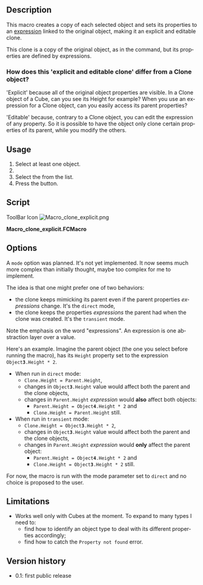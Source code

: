 <languages/>

<div lang="en" dir="ltr" class="mw-content-ltr">
{{Macro
|Name=Macro Clone explicit
|Icon=Macro_clone_explicit.png
|Description=Creates a copy of each selected object and sets its properties to an expression linking to the original object, making it an explicit and editable clone.
|Author=Raph82
|Version=0.1
|Date=2018-12-15
|FCVersion=18 and after
|Download=[https://wiki.freecad.org/images/a/ab/Macro_clone_explicit.png ToolBar Icon]
|SeeAlso=[[Expressions|Expressions]]
}}
</div>

<div lang="en" dir="ltr" class="mw-content-ltr">
==Description==
</div>

<div lang="en" dir="ltr" class="mw-content-ltr">
This macro creates a copy of each selected object and sets its properties to an [[Expressions|expression]] linked to the original object, making it an explicit and editable clone.
</div>

<div lang="en" dir="ltr" class="mw-content-ltr">
This clone is a copy of the original object, as in the {{MenuCommand|Edit → Duplicate selection}} command, but its properties are defined by expressions.
</div>

<div lang="en" dir="ltr" class="mw-content-ltr">
===How does this 'explicit and editable clone' differ from a Clone object?===
</div>

<div lang="en" dir="ltr" class="mw-content-ltr">
'Explicit' because all of the original object properties are visible. In a Clone object of a Cube, can you see its Height for example? When you use an expression for a Clone object, can you easily access its parent properties?
</div>

<div lang="en" dir="ltr" class="mw-content-ltr">
'Editable' because, contrary to a Clone object, you can edit the expression of any property. So it is possible to have the object only clone certain properties of its parent, while you modify the others.
</div>

<div lang="en" dir="ltr" class="mw-content-ltr">
==Usage==
</div>

<div lang="en" dir="ltr" class="mw-content-ltr">
# Select at least one object.
# {{MenuCommand|Macro → Macros...}}
# Select the {{MenuCommand|clone_explicit.FCMacro}} from the list.
# Press the {{Button|Execute}} button.
</div>

<div lang="en" dir="ltr" class="mw-content-ltr">
==Script==
</div>

<div lang="en" dir="ltr" class="mw-content-ltr">
ToolBar Icon [[Image:Macro_clone_explicit.png]]
</div>

'''Macro_clone_explicit.FCMacro'''

{{MacroCode|code=
__Title__ = "clone_explicit"
__Author__ = "Raph82"
__URL__     = "https://freecad.org/index-fr.html"
__Version__ = "0.1"
__Date__    = "2018-12-15" #YYYY-MM-DD
__Comment__ = "This macro creates a copy of the selected objects and sets their properties to an expression linking to the original object, making it an explicit and editable clone"
__Web__ = "https://freecad.org/"
__Wiki__ = "https://wiki.freecad.org/index.php?title=Macro_clone_explicit"
__Icon__  = "https://wiki.freecad.org/images/a/ab/Macro_clone_explicit.png"
__IconW__  = "C:/Users/User Name/AppData/Roaming/FreeCAD/Macro_clone_explicit.png"
__Help__ = "Select at least one object and run the macro to make explicit and editable clone(s)"
__Status__ = "dev"
__Requires__ = "All FreeCAD"
__Communication__ = "https://wiki.freecad.org/index.php?title=User:raph82"

#IMPORTS:
import sys

##################################################
def set_expression(obj, property_to_set, expression):
    """"""
    try:
        print type(obj)
        obj.setExpression(property_to_set, expression)
#    except 'Base.FreeCADError':
    except Exception as detail:
        print detail
        print type(detail)
        if detail['swhat'] == 'Property not found':
            App.Console.PrintMessage('Object "{obj}" has no property "{prop}"\r\n'.format(obj=obj.Name, prop=property_to_set))
        else:
            raise

##################################################
def clone_explicit(mode):
    """Copy the selected objects and sets their properties to an expression, making it an explicit and editable clone.

     This clone is called "explicit and editable" because the link with its parent is visible and can be changed in the object properties.

     The link to the original object can be either "direct" or "transient", depending on the mode argument:
     - a direct clone has expressions pointing to its parent: clone.Length = parent.Length
     - a transient clone has expressions pointing to its ancestor. Say parent.Length = Box001.Length. With a transient clone, clone.Length = Box001.Length, whereas with a direct clone, clone.Length = parent.Length.
       This indirect link to Box001 (via the parent object) could be severed, accidentally or not, depending on what relationship you're looking for.

     If you're lost, try with a direct clone first."""

    App.Console.PrintMessage("Start of clone_explicit macro"+"\r\n")

    #Current selection check:
    sel = FreeCADGui.Selection.getSelection()

    App.Console.PrintMessage(str(len(sel))+" object(s) selected\r\n")
    if len(sel) != 0:
        for i in range(len(sel)):
            obj=sel[i]

            #copying current object:
            App.Console.PrintMessage('Copying "'+obj.Label+'" ('+obj.Name+')\r\n')
            obj_copy=App.ActiveDocument.copyObject(obj, False) #https://freecad.org/api/d8/d3e/classApp_1_1Document.html#a08f1d7d90f4a7276a02918fb6445a04a
            App.Console.PrintMessage('"'+obj_copy.Label+'" ('+obj_copy.Name+') created\r\n')

            if mode == 'direct':
                #defining expressions pointing to the original object:
                set_expression(obj_copy, 'Placement.Base.x',          obj.Name+u'.Placement.Base.x')
                set_expression(obj_copy, 'Placement.Base.y',          obj.Name+u'.Placement.Base.y')
                set_expression(obj_copy, 'Placement.Base.z',          obj.Name+u'.Placement.Base.z')
                set_expression(obj_copy, 'Placement.Rotation.Angle',  obj.Name+u'.Placement.Rotation.Angle')
                set_expression(obj_copy, 'Placement.Rotation.Axis.x', obj.Name+u'.Placement.Rotation.Axis.x')
                set_expression(obj_copy, 'Placement.Rotation.Axis.y', obj.Name+u'.Placement.Rotation.Axis.y')
                set_expression(obj_copy, 'Placement.Rotation.Axis.z', obj.Name+u'.Placement.Rotation.Axis.z')
                set_expression(obj_copy, 'Length',                    obj.Name+u'.Length')
                set_expression(obj_copy, 'Width',                     obj.Name+u'.Width')
                set_expression(obj_copy, 'Height',                    obj.Name+u'.Height')

            elif mode == 'transient':
                #defining expressions pointing to the utmost original object:
                define_transient_expression(obj, obj_copy, 'Placement.Base.x')
                define_transient_expression(obj, obj_copy, 'Placement.Base.y')
                define_transient_expression(obj, obj_copy, 'Placement.Base.z')
                define_transient_expression(obj, obj_copy, 'Placement.Rotation.Angle')
                define_transient_expression(obj, obj_copy, 'Placement.Rotation.Axis.x')
                define_transient_expression(obj, obj_copy, 'Placement.Rotation.Axis.y')
                define_transient_expression(obj, obj_copy, 'Placement.Rotation.Axis.z')
                define_transient_expression(obj, obj_copy, 'Length')
                define_transient_expression(obj, obj_copy, 'Width')
                define_transient_expression(obj, obj_copy, 'Height')
            else:
                App.Console.PrintError('Programming error: mode value not recognized.\r\n')

            App.Console.PrintMessage('('+obj_copy.Label+'" ('+obj_copy.Name+') expressions set\r\n')

        FreeCAD.ActiveDocument.recompute()
        App.Console.PrintMessage('End of clone_explicit macro\r\n')

    else:
        App.Console.PrintError('Select at least one object first\r\n')

    sel = ""
    obj = ""
    obj_copy = ""

##################################################
def find_expression(source_object, property_to_define):
    """"""

    for var_tuple in source_object.ExpressionEngine: #https://forum.freecad.org/viewtopic.php?f=22&t=21950
        # .ExpressionEngine returns tuple like [('Placement.Base.z', 'Length')], see https://docs.python.org/2.7/tutorial/datastructures.html#tuples-and-sequences
        App.Console.PrintMessage('var_tuple[0]='+var_tuple[0]+'\r\n')
        if var_tuple[0] == property_to_define:
           return var_tuple[1]

##################################################
def define_transient_expression(source_object, target_object, property_to_define):
    """"""
    expressions = source_object.ExpressionEngine #https://forum.freecad.org/viewtopic.php?f=22&t=21950
    # returns tuple like [('Placement.Base.z', 'Length')], see https://docs.python.org/2.7/tutorial/datastructures.html#tuples-and-sequences

    expression = find_expression(source_object, property_to_define)
    if expression != None:
#        App.Console.PrintMessage("target_object.Name="+target_object.Name+"\r\n")
#        App.Console.PrintMessage("property_to_define="+property_to_define+"\r\n")
#        App.Console.PrintMessage("expressions[property_to_define]="+expressions[property_to_define]+"\r\n")

        set_expression(target_object, property_to_define, expression)
    else:
        set_expression(target_object, property_to_define, source_object.Name+'.'+property_to_define)

    expressions = ""

##################################################
clone_explicit('direct')
#clone_explicit('transient')
}}

<div lang="en" dir="ltr" class="mw-content-ltr">
==Options==
</div>

<div lang="en" dir="ltr" class="mw-content-ltr">
A <code>mode</code> option was planned. It's not yet implemented. It now seems much more complex than initially thought, maybe too complex for me to implement.
</div>

<div lang="en" dir="ltr" class="mw-content-ltr">
The idea is that one might prefer one of two behaviors:
* the clone keeps mimicking its parent even if the parent properties ''expressions'' change. It's the <code>direct</code> mode,
* the clone keeps the properties ''expressions'' the parent had when the clone was created. It's the <code>transient</code> mode.
</div>

<div lang="en" dir="ltr" class="mw-content-ltr">
Note the emphasis on the word "expressions". An expression is one abstraction layer over a value.
</div>

<div lang="en" dir="ltr" class="mw-content-ltr">
Here's an example. Imagine the parent object (the one you select before running the macro), has its <code>Height</code> property set to the expression <code>Object'''3'''.Height * 2</code>.
* When run in <code>direct</code> mode:
** <code>Clone.Height = Parent.Height</code>,
** changes in <code>Object'''3'''.Height</code> value would affect both the parent and the clone objects,
** changes in <code>Parent.Height</code> ''expression'' would '''also''' affect both objects:
*** <code>Parent.Height = Object'''4'''.Height * 2</code> and
*** <code>Clone.Height = Parent.Height</code> still.
* When run in <code>transient</code> mode:
** <code>Clone.Height = Object'''3'''.Height * 2</code>,
** changes in <code>Object'''3'''.Height</code> value would affect both the parent and the clone objects,
** changes in <code>Parent.Height</code> ''expression'' would '''only''' affect the parent object:
*** <code>Parent.Height = Object'''4'''.Height * 2</code> and
*** <code>Clone.Height = Object'''3'''.Height * 2</code> still.
</div>

<div lang="en" dir="ltr" class="mw-content-ltr">
For now, the macro is run with the mode parameter set to <code>direct</code> and no choice is proposed to the user.
</div>

<div lang="en" dir="ltr" class="mw-content-ltr">
==Limitations==
</div>

<div lang="en" dir="ltr" class="mw-content-ltr">
* Works well only with Cubes at the moment. To expand to many types I need to:
** find how to identify an object type to deal with its different properties accordingly;
** find how to catch the <code>Property not found</code> error.
</div>

<div lang="en" dir="ltr" class="mw-content-ltr">
==Version history==
</div>

<div lang="en" dir="ltr" class="mw-content-ltr">
* 0.1: first public release
</div>